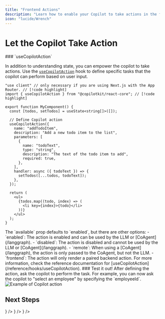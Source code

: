 ```yaml
---
title: "Frontend Actions"
description: "Learn how to enable your Copilot to take actions in the frontend."
icon: "lucide/Wrench"
---
```


# Let the Copilot Take Action

<Steps>

<Step>
### `useCopilotAction`

In addition to understanding state, you can empower the copilot to take actions. Use the [`useCopilotAction`](/reference/hooks/useCopilotAction) hook to define specific tasks that the copilot can perform based on user input.

```tsx title="YourComponent.tsx"
"use client" // only necessary if you are using Next.js with the App Router. // [!code highlight]
import { useCopilotAction } from "@copilotkit/react-core"; // [!code highlight]

export function MyComponent() {
  const [todos, setTodos] = useState<string[]>([]);

  // Define Copilot action
  useCopilotAction({
    name: "addTodoItem",
    description: "Add a new todo item to the list",
    parameters: [
      {
        name: "todoText",
        type: "string",
        description: "The text of the todo item to add",
        required: true,
      },
    ],
    handler: async ({ todoText }) => {
      setTodos([...todos, todoText]);
    },
  });

  return (
    <ul>
      {todos.map((todo, index) => (
        <li key={index}>{todo}</li>
      ))}
    </ul>
  );
}
```

<Accordions>
  <Accordion title="Changing where/when the action is executed">
    The `available` prop defaults to `enabled`, but there are other options:
    - `enabled`: The action is enabled and can be used by the LLM or [CoAgent](/langgraph).
    - `disabled`: The action is disabled and cannot be used by the LLM or [CoAgent](/langgraph).
    - `remote`: When using a [CoAgent](/langgraph), the action is only passed to the CoAgent, but not the LLM.
    - `frontend`: The action will only render a paired backend action. For more information, check the reference documentation for [useCopilotAction](/reference/hooks/useCopilotAction).
  </Accordion>
</Accordions>
</Step>

<Step>
  <UseClientCalloutSnippet components={props.components} />
</Step>


<Step>
### Test it out!
After defining the action, ask the copilot to perform the task. For example, you can now ask the copilot to "select an employee" by specifying the `employeeId`.

<Frame>
  <img 
    src="https://cdn.copilotkit.ai/docs/copilotkit/images/copilot-action-example.gif" 
    alt="Example of Copilot action" 
    className="rounded-lg shadow-md w-full max-w-md mx-auto"
  />
</Frame>
</Step>

</Steps>


## Next Steps

<Cards>
  <Card
    title="useCopilotAction Reference"
    description="Refer to the documentation for the useCopilotAction hook."
    href="/reference/hooks/useCopilotAction"
    icon={<LinkIcon />}
  />
  <Card
    title="Actions + Generative UI"
    description="Learn how to render custom UI components alongside your actions, directly in the CopilotKit chat window."
    href="/guides/generative-ui"
    icon={<LinkIcon />}
  />
  <Card
    title="Backend Actions"
    description="Enable backend services to trigger actions via copilot backend hooks."
    href="/guides/backend-actions"
    icon={<LinkIcon />}
  />
</Cards>
